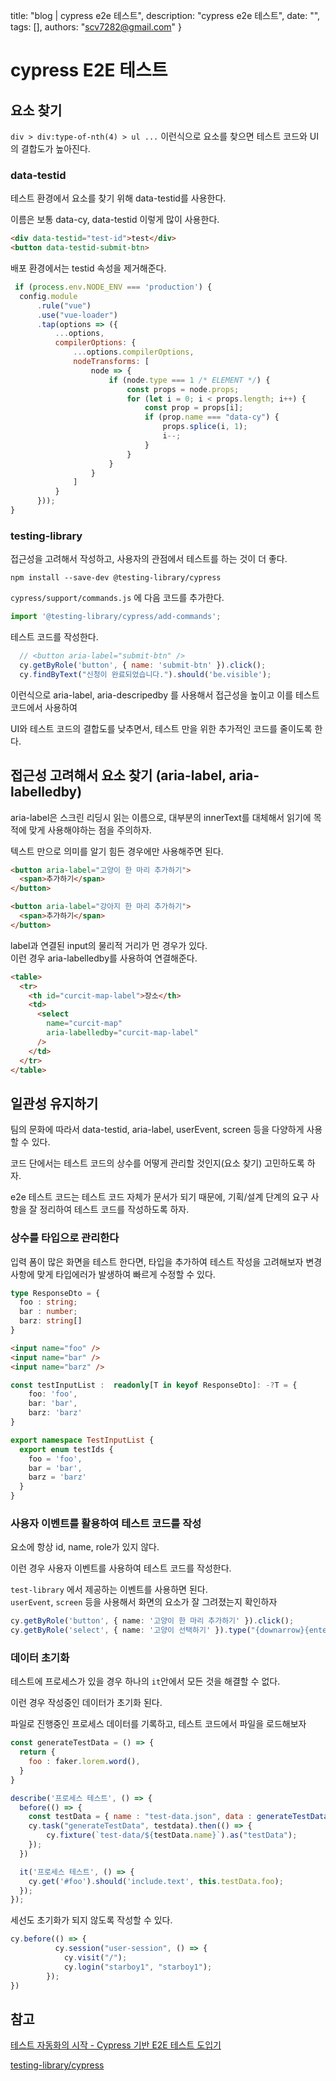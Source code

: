   title: "blog | cypress e2e 테스트",
  description: "cypress e2e 테스트",
  date: "",
  tags: [],
  authors: "scv7282@gmail.com"
}


# cypress E2E 테스트

## 요소 찾기

`div > div:type-of-nth(4) > ul ...` 이런식으로 요소를 찾으면 테스트 코드와 UI의 결합도가 높아진다.

### data-testid

테스트 환경에서 요소를 찾기 위해 data-testid를 사용한다.

이름은 보통 data-cy, data-testid 이렇게 많이 사용한다.

```html
<div data-testid="test-id">test</div>
<button data-testid-submit-btn>
```


배포 환경에서는 testid 속성을 제거해준다.
```js
 if (process.env.NODE_ENV === 'production') {
  config.module
      .rule("vue")
      .use("vue-loader")
      .tap(options => ({
          ...options,
          compilerOptions: {
              ...options.compilerOptions,
              nodeTransforms: [
                  node => {
                      if (node.type === 1 /* ELEMENT */) {
                          const props = node.props;
                          for (let i = 0; i < props.length; i++) {
                              const prop = props[i];
                              if (prop.name === "data-cy") {
                                  props.splice(i, 1);
                                  i--;
                              }
                          }
                      }
                  }
              ]
          }
      }));
}
```

### testing-library

접근성을 고려해서 작성하고, 사용자의 관점에서 테스트를 하는 것이 더 좋다.

`npm install --save-dev @testing-library/cypress`

`cypress/support/commands.js` 에 다음 코드를 추가한다.

```js
import '@testing-library/cypress/add-commands';
```

테스트 코드를 작성한다.
```js
  // <button aria-label="submit-btn" />
  cy.getByRole('button', { name: 'submit-btn' }).click();
  cy.findByText("신청이 완료되었습니다.").should('be.visible');
```

이런식으로 aria-label, aria-descripedby 를 사용해서 접근성을 높이고 이를 테스트 코드에서 사용하여

UI와 테스트 코드의 결합도를 낮추면서, 테스트 만을 위한 추가적인 코드를 줄이도록 한다.

## 접근성 고려해서 요소 찾기 (aria-label, aria-labelledby)

aria-label은 스크린 리딩시 읽는 이름으로, 대부분의 innerText를 대체해서 읽기에 목적에 맞게 사용해야하는 점을 주의하자.

텍스트 만으로 의미를 알기 힘든 경우에만 사용해주면 된다.
```html
<button aria-label="고양이 한 마리 추가하기">
  <span>추가하기</span>
</button>

<button aria-label="강아지 한 마리 추가하기">
  <span>추가하기</span>
</button>
```

label과 연결된 input의 물리적 거리가 먼 경우가 있다.\
이런 경우 aria-labelledby를 사용하여 연결해준다.

```html
<table>
  <tr>
    <th id="curcit-map-label">장소</th>
    <td>
      <select
        name="curcit-map"
        aria-labelledby="curcit-map-label"
      />
    </td>
  </tr>
</table>
```

## 일관성 유지하기

팀의 문화에 따라서 data-testid, aria-label, userEvent, screen 등을 다양하게 사용할 수 있다.

코드 단에서는 테스트 코드의 상수를 어떻게 관리할 것인지(요소 찾기) 고민하도록 하자.

e2e 테스트 코드는 테스트 코드 자체가 문서가 되기 때문에, 기획/설계 단계의 요구 사항을 잘 정리하여 테스트 코드를 작성하도록 하자.

### 상수를 타입으로 관리한다

입력 폼이 많은 화면을 테스트 한다면, 타입을 추가하여 테스트  작성을 고려해보자
변경사항에 맞게 타입에러가 발생하여 빠르게 수정할 수 있다.

```ts
type ResponseDto = {
  foo : string;
  bar : number;
  barz: string[]
}
```
```html
<input name="foo" />
<input name="bar" />
<input name="barz" />
```

```ts
const testInputList :  readonly[T in keyof ResponseDto]: -?T = {
    foo: 'foo',
    bar: 'bar',
    barz: 'barz'
}

export namespace TestInputList {
  export enum testIds {
    foo = 'foo',
    bar = 'bar',
    barz = 'barz'
  }
}
```

### 사용자 이벤트를 활용하여 테스트 코드를 작성

요소에 항상 id, name, role가 있지 않다.

이런 경우 사용자 이벤트를 사용하여 테스트 코드를 작성한다.

`test-library` 에서 제공하는 이벤트를 사용하면 된다.\
`userEvent`, `screen` 등을 사용해서 화면의 요소가 잘 그려졌는지 확인하자

```ts
cy.getByRole('button', { name: '고양이 한 마리 추가하기' }).click();
cy.getByRole('select', { name: '고양이 선택하기' }).type("{downarrow}{enter}");
```

### 데이터 초기화

테스트에 프로세스가 있을 경우 하나의 `it`안에서 모든 것을 해결할 수 없다.

이런 경우 작성중인 데이터가 초기화 된다.

파일로 진행중인 프로세스 데이터를 기록하고, 테스트 코드에서 파일을 로드해보자
```js
const generateTestData = () => {
  return {
    foo : faker.lorem.word(),
  }
}

describe('프로세스 테스트', () => {
  before(() => {
    const testData = { name : "test-data.json", data : generateTestData(), path : "test-data-path"}
    cy.task("generateTestData", testdata).then(() => {
        cy.fixture(`test-data/${testData.name}`).as("testData");
    });
  })

  it('프로세스 테스트', () => {
    cy.get('#foo').should('include.text', this.testData.foo);
  });
});
```

세선도 초기화가 되지 않도록 작성할 수 있다.

```js
cy.before(() => {
          cy.session("user-session", () => {
            cy.visit("/");
            cy.login("starboy1", "starboy1");
        });
})
```


## 참고

[테스트 자동화의 시작 - Cypress 기반 E2E 테스트 도입기](https://developers.kakaomobility.com/docs/techblogs/e2e-testing/)

[testing-library/cypress](https://testing-library.com/docs/cypress-testing-library/intro/)

